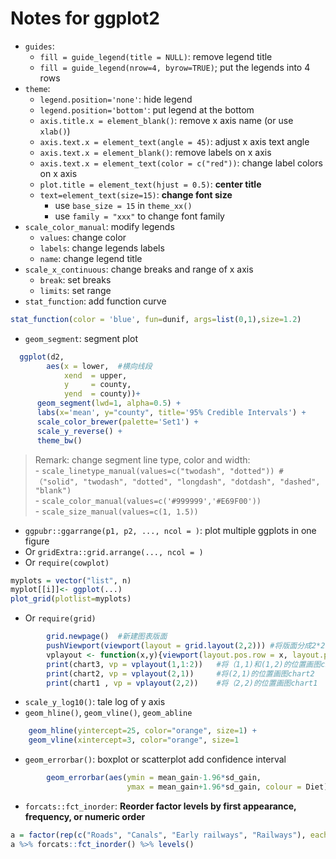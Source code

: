 # Notes for ggplot2 

+ `guides`: 
  - `fill = guide_legend(title = NULL)`: remove legend title
  - `fill = guide_legend(nrow=4, byrow=TRUE)`; put the legends into 4 rows 
+ `theme`: 
  - `legend.position='none'`: hide legend
  - `legend.position='bottom'`: put legend at the bottom
  - `axis.title.x = element_blank()`: remove x axis name  (or use `xlab()`) 
  - `axis.text.x = element_text(angle = 45)`: adjust x axis text angle 
  - `axis.text.x = element_blank()`: remove labels on x axis
  - `axis.text.x = element_text(color = c("red"))`: change label colors on x axis
  - `plot.title = element_text(hjust = 0.5)`: **center title**
  - `text=element_text(size=15)`: **change font size**
    - use `base_size = 15` in `theme_xx()`
    - use `family = "xxx"` to change font family
+ `scale_color_manual`: modify legends
  - `values`: change color 
  - `labels`: change legends labels
  - `name`: change legend title 
+ `scale_x_continuous`: change breaks and range of x axis 
  - `break`: set breaks 
  - `limits`: set range 
+ `stat_function`: add function curve
```r
stat_function(color = 'blue', fun=dunif, args=list(0,1),size=1.2)
```

+ `geom_segment`: segment plot 
```r
  ggplot(d2,
        aes(x = lower,  #横向线段
            xend  = upper,
            y     = county,
            yend  = county))+
      geom_segment(lwd=1, alpha=0.5) +
      labs(x='mean', y="county", title='95% Credible Intervals') +
      scale_color_brewer(palette='Set1') +
      scale_y_reverse() +
      theme_bw()
```

> Remark: change segment line type, color and width:  
> - ` scale_linetype_manual(values=c("twodash", "dotted")) #（"solid", "twodash", "dotted", "longdash", "dotdash", "dashed", "blank")`  
> - `scale_color_manual(values=c('#999999','#E69F00')) `   
> - `scale_size_manual(values=c(1, 1.5))`  



+  `ggpubr::ggarrange(p1, p2, ..., ncol = )`: plot multiple ggplots in one figure 
  - Or `gridExtra::grid.arrange(..., ncol = )`
  - Or `require(cowplot)` 
```r
myplots = vector("list", n) 
myplot[[i]]<- ggplot(...) 
plot_grid(plotlist=myplots)
```
  - Or `require(grid)`
```r
        grid.newpage()  #新建图表版面
        pushViewport(viewport(layout = grid.layout(2,2))) #将版面分成2*2矩阵
        vplayout <- function(x,y){viewport(layout.pos.row = x, layout.pos.col = y)}  
        print(chart3, vp = vplayout(1,1:2))   #将（1,1)和(1,2)的位置画图chart3
        print(chart2, vp = vplayout(2,1))     #将(2,1)的位置画图chart2          
        print(chart1 , vp = vplayout(2,2))    #将（2,2)的位置画图chart1
```

+ `scale_y_log10()`: tale log of y axis
+ `geom_hline()`, `geom_vline()`, `geom_abline`
```r
    geom_hline(yintercept=25, color="orange", size=1) +
    geom_vline(xintercept=3, color="orange", size=1
```

+ `geom_errorbar()`: boxplot or scatterplot add confidence interval 
```r
        geom_errorbar(aes(ymin = mean_gain-1.96*sd_gain, 
                          ymax = mean_gain+1.96*sd_gain, colour = Diet), data = ChickError)
```

+ `forcats::fct_inorder`: **Reorder factor levels by first appearance, frequency, or numeric order**
```r
a = factor(rep(c("Roads", "Canals", "Early railways", "Railways"), each = 3))
a %>% forcats::fct_inorder() %>% levels()
           
```


